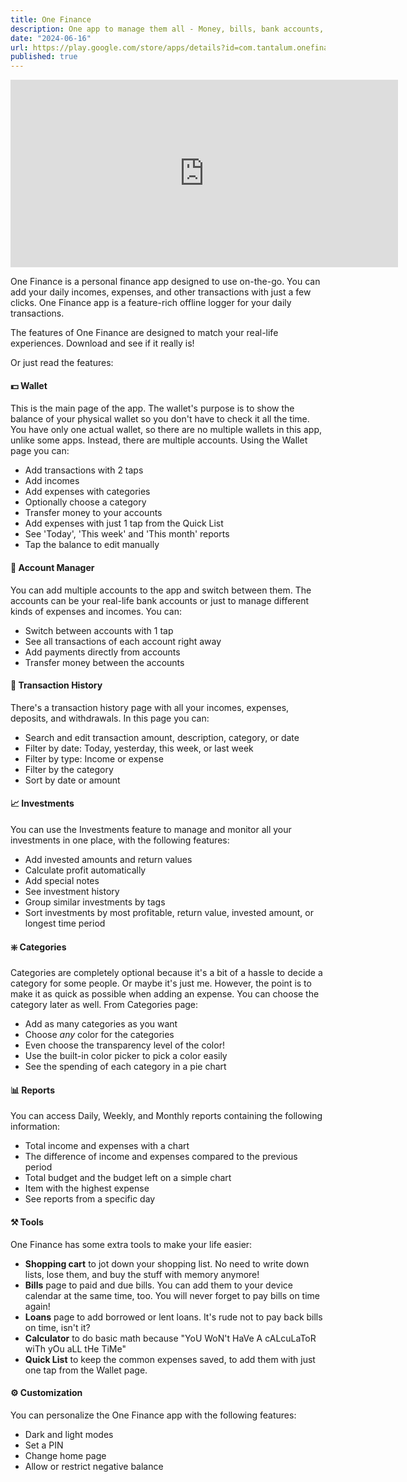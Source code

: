 ```yaml
---
title: One Finance
description: One app to manage them all - Money, bills, bank accounts, loans, investments
date: "2024-06-16"
url: https://play.google.com/store/apps/details?id=com.tantalum.onefinance
published: true
---
```


<iframe width="620" height="300" src="https://www.youtube.com/embed/OBNU9j298kQ" frameBorder="0" allow="accelerometer; autoplay; clipboard-write; encrypted-media; gyroscope; picture-in-picture; fullscreen"></iframe>

One Finance is a personal finance app designed to use on-the-go. You can add your daily incomes, expenses, and other transactions with just a few clicks. One Finance app is a feature-rich offline logger for your daily transactions.

The features of One Finance are designed to match your real-life experiences. Download and see if it really is!

Or just read the features:

#### 💵 Wallet
This is the main page of the app. The wallet's purpose is to show the balance of your physical wallet so you don't have to check it all the time. You have only one actual wallet, so there are no multiple wallets in this app, unlike some apps. Instead, there are multiple accounts. Using the Wallet page you can:
- Add transactions with 2 taps
- Add incomes
- Add expenses with categories
- Optionally choose a category
- Transfer money to your accounts
- Add expenses with just 1 tap from the Quick List
- See 'Today', 'This week' and 'This month' reports
- Tap the balance to edit manually

#### 🏦 Account Manager
You can add multiple accounts to the app and switch between them. The accounts can be your real-life bank accounts or just to manage different kinds of expenses and incomes. You can:
- Switch between accounts with 1 tap
- See all transactions of each account right away
- Add payments directly from accounts
- Transfer money between the accounts

#### 📃 Transaction History
There's a transaction history page with all your incomes, expenses, deposits, and withdrawals. In this page you can:
- Search and edit transaction amount, description, category, or date
- Filter by date: Today, yesterday, this week, or last week
- Filter by type: Income or expense
- Filter by the category
- Sort by date or amount

#### 📈 Investments
You can use the Investments feature to manage and monitor all your investments in one place, with the following features:
- Add invested amounts and return values
- Calculate profit automatically
- Add special notes
- See investment history
- Group similar investments by tags
- Sort investments by most profitable, return value, invested amount, or longest time period

#### ❇️ Categories
Categories are completely optional because it's a bit of a hassle to decide a category for some people. Or maybe it's just me. However, the point is to make it as quick as possible when adding an expense. You can choose the category later as well. From Categories page:
- Add as many categories as you want
- Choose _any_ color for the categories
- Even choose the transparency level of the color!
- Use the built-in color picker to pick a color easily
- See the spending of each category in a pie chart

#### 📊 Reports
You can access Daily, Weekly, and Monthly reports containing the following information:
- Total income and expenses with a chart
- The difference of income and expenses compared to the previous period
- Total budget and the budget left on a simple chart
- Item with the highest expense
- See reports from a specific day

#### ⚒️ Tools
One Finance has some extra tools to make your life easier:
- **Shopping cart** to jot down your shopping list. No need to write down lists, lose them, and buy the stuff with memory anymore!
- **Bills** page to paid and due bills. You can add them to your device calendar at the same time, too. You will never forget to pay bills on time again!
- **Loans** page to add borrowed or lent loans. It's rude not to pay back bills on time, isn't it?
- **Calculator** to do basic math because "YoU WoN't HaVe A cALcuLaToR wiTh yOu aLL tHe TiMe"
- **Quick List** to keep the common expenses saved, to add them with just one tap from the Wallet page.

#### ⚙️ Customization
You can personalize the One Finance app with the following features:
- Dark and light modes
- Set a PIN
- Change home page
- Allow or restrict negative balance
